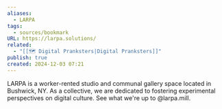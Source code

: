 ```yaml
---
aliases:
  - LARPA
tags:
  - sources/bookmark
URL: https://larpa.solutions/
related:
  - "[[🗺️ Digital Pranksters|Digital Pranksters]]"
publish: true
created: 2024-12-03 07:21
---
```


LARPA is a worker-rented studio and communal gallery space located in Bushwick, NY. As a collective, we are dedicated to fostering experimental perspectives on digital culture. See what we're up to @larpa.mill.